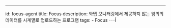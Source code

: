 ---
id: focus-agent
title: Focus
description: 와탭 모니터링에서 제공하지 않는 임의의 데이터를 시계열로 업로드하는 프로그램 
tags:
    - Focus
---Í